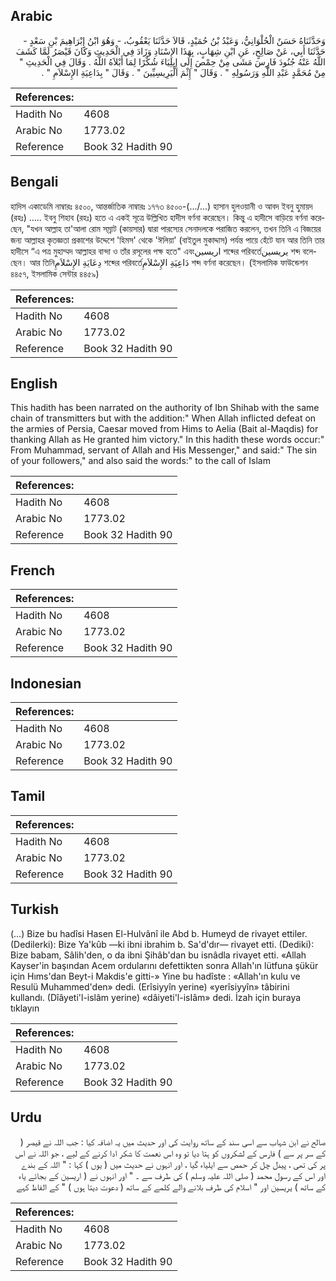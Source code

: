 ## Arabic


<div dir="rtl" lang="ar" style={{fontSize:'larger',backgroundColor:'#f8f9fa',padding:20}}>
وَحَدَّثَنَاهُ حَسَنٌ الْحُلْوَانِيُّ، وَعَبْدُ بْنُ حُمَيْدٍ، قَالاَ حَدَّثَنَا يَعْقُوبُ، - وَهُوَ ابْنُ إِبْرَاهِيمَ بْنِ سَعْدٍ - حَدَّثَنَا أَبِي، عَنْ صَالِحٍ، عَنِ ابْنِ شِهَابٍ، بِهَذَا الإِسْنَادِ وَزَادَ فِي الْحَدِيثِ وَكَانَ قَيْصَرُ لَمَّا كَشَفَ اللَّهُ عَنْهُ جُنُودَ فَارِسَ مَشَى مِنْ حِمْصَ إِلَى إِيلِيَاءَ شُكْرًا لِمَا أَبْلاَهُ اللَّهُ ‏.‏ وَقَالَ فِي الْحَدِيثِ ‏"‏ مِنْ مُحَمَّدٍ عَبْدِ اللَّهِ وَرَسُولِهِ ‏"‏ ‏.‏ وَقَالَ ‏"‏ إِثْمَ الْيَرِيسِيِّينَ ‏"‏ ‏.‏ وَقَالَ ‏"‏ بِدَاعِيَةِ الإِسْلاَمِ ‏"‏ ‏.‏
</div>
<div style={{backgroundColor:'#f8f9fa',padding:20, marginBottom: 10}}><table> <thead> <tr> <th>References:</th> <th></th> </tr> </thead> <tbody><tr><td>Hadith No</td><td>4608</td></tr><tr><td>Arabic No</td><td>1773.02</td></tr><tr><td>Reference</td><td>Book 32 Hadith 90</td></tr></tbody></table></div>

## Bengali


<div dir="ltr" lang="bn" style={{fontSize:'larger',backgroundColor:'#f8f9fa',padding:20}}>
হাদিস একাডেমি নাম্বারঃ ৪৫০০, আন্তর্জাতিক নাম্বারঃ ১৭৭৩ ৪৫০০-(.../...) হাসান হুলওয়ানী ও আবদ ইবনু হুমায়দ (রহঃ) ..... ইবনু শিহাব (রহঃ) হতে এ একই সূত্রে উল্লিখিত হাদীস বর্ণনা করেছেন। কিন্তু এ হাদীসে বাড়িয়ে বর্ণনা করেছেন, "যখন আল্লাহ তা'আলা রোম সম্রাট (কায়সার) দ্বারা পারস্যের সেনাদলকে পরাজিত করলেন, তখন তিনি এ বিজয়ের জন্য আল্লাহর কৃতজ্ঞতা প্রকাশের উদ্দেশে 'হিমস' থেকে 'ঈলিয়া' (বাইতুল মুকাদ্দাস) পর্যন্ত পায়ে হেঁটে যান আর তিনি তার হাদীসে “এ পত্র মুহাম্মদ আল্লাহর বান্দা ও তাঁর রসূলের পক্ষ হতে" এবংاريسين শব্দের পরিবর্তেيريسين শব্দ বলেছেন। আর তিনিدِعَايَةِ الإِسْلاَمِ শব্দের পরিবর্তেدَاعِيَةِ الإِسْلاَمِ শব্দ বর্ণনা করেছেন। (ইসলামিক ফাউন্ডেশন ৪৪৫৭, ইসলামিক সেন্টার ৪৪৫৯)
</div>
<div style={{backgroundColor:'#f8f9fa',padding:20, marginBottom: 10}}><table> <thead> <tr> <th>References:</th> <th></th> </tr> </thead> <tbody><tr><td>Hadith No</td><td>4608</td></tr><tr><td>Arabic No</td><td>1773.02</td></tr><tr><td>Reference</td><td>Book 32 Hadith 90</td></tr></tbody></table></div>

## English


<div dir="ltr" lang="en" style={{fontSize:'larger',backgroundColor:'#f8f9fa',padding:20}}>
This hadith has been narrated on the authority of Ibn Shihab with the same chain of transmitters but with the addition:" When Allah inflicted defeat on the armies of Persia, Caesar moved from Hims to Aelia (Bait al-Maqdis) for thanking Allah as He granted him victory." In this hadith these words occur:" From Muhammad, servant of Allah and His Messenger," and said:" The sin of your followers," and also said the words:" to the call of Islam
</div>
<div style={{backgroundColor:'#f8f9fa',padding:20, marginBottom: 10}}><table> <thead> <tr> <th>References:</th> <th></th> </tr> </thead> <tbody><tr><td>Hadith No</td><td>4608</td></tr><tr><td>Arabic No</td><td>1773.02</td></tr><tr><td>Reference</td><td>Book 32 Hadith 90</td></tr></tbody></table></div>

## French


<div dir="ltr" lang="fr" style={{fontSize:'larger',backgroundColor:'#f8f9fa',padding:20}}>

</div>
<div style={{backgroundColor:'#f8f9fa',padding:20, marginBottom: 10}}><table> <thead> <tr> <th>References:</th> <th></th> </tr> </thead> <tbody><tr><td>Hadith No</td><td>4608</td></tr><tr><td>Arabic No</td><td>1773.02</td></tr><tr><td>Reference</td><td>Book 32 Hadith 90</td></tr></tbody></table></div>

## Indonesian


<div dir="ltr" lang="id" style={{fontSize:'larger',backgroundColor:'#f8f9fa',padding:20}}>

</div>
<div style={{backgroundColor:'#f8f9fa',padding:20, marginBottom: 10}}><table> <thead> <tr> <th>References:</th> <th></th> </tr> </thead> <tbody><tr><td>Hadith No</td><td>4608</td></tr><tr><td>Arabic No</td><td>1773.02</td></tr><tr><td>Reference</td><td>Book 32 Hadith 90</td></tr></tbody></table></div>

## Tamil


<div dir="ltr" lang="ta" style={{fontSize:'larger',backgroundColor:'#f8f9fa',padding:20}}>

</div>
<div style={{backgroundColor:'#f8f9fa',padding:20, marginBottom: 10}}><table> <thead> <tr> <th>References:</th> <th></th> </tr> </thead> <tbody><tr><td>Hadith No</td><td>4608</td></tr><tr><td>Arabic No</td><td>1773.02</td></tr><tr><td>Reference</td><td>Book 32 Hadith 90</td></tr></tbody></table></div>

## Turkish


<div dir="ltr" lang="tr" style={{fontSize:'larger',backgroundColor:'#f8f9fa',padding:20}}>
(…) Bize bu hadîsi Hasen El-Hulvânî ile Abd b. Humeyd de rivayet ettiler. (Dedilerki): Bize Ya'kûb —ki ibni ibrahim b. Sa'd'dır— rivayet etti. (Dediki): Bize babam, Sâlih'den, o da ibni Şihâb'dan bu isnâdla rivayet etti. «Allah Kayser'in başından Acem ordularını defettikten sonra Allah'ın lütfuna şükür için Hıms'dan Beyt-i Makdis'e gitti-» Yine bu hadîste : «Allah'ın kulu ve Resulü Muhammed'den» dedi. (Erîsiyyîn yerine) «yerîsiyyîn» tâbirini kullandı. (Dîâyeti'l-islâm yerine) «dâiyeti'l-isIâm» dedi. İzah için buraya tıklayın
</div>
<div style={{backgroundColor:'#f8f9fa',padding:20, marginBottom: 10}}><table> <thead> <tr> <th>References:</th> <th></th> </tr> </thead> <tbody><tr><td>Hadith No</td><td>4608</td></tr><tr><td>Arabic No</td><td>1773.02</td></tr><tr><td>Reference</td><td>Book 32 Hadith 90</td></tr></tbody></table></div>

## Urdu


<div dir="rtl" lang="ur" style={{fontSize:'larger',backgroundColor:'#f8f9fa',padding:20}}>
صالح نے ابن شہاب سے اسی سند کے ساتھ روایت کی اور حدیث میں یہ اضافہ کیا : جب اللہ نے قیصر ( کے سر پر سے ) فارس کے لشکروں کو ہتا دیا تو وہ اس نعمت کا شکر ادا کرنے کے لیے ، جو اللہ نے اس پر کی تھی ، پیدل چل کر حمص سے ایلیاء گیا ، اور انہوں نے حدیث میں ( یوں ) کہا : " اللہ کے بندے اور اس کے رسول محمد ( صلی اللہ علیہ وسلم ) کی طرف سے ۔ " اور انہوں نے ( اریسین کے بجائے یاء کے ساتھ ) یریسین اور " اسلام کی طرف بلانے والے کلمے کے ساتھ ( دعوت دیتا ہوں ) " کے الفاظ کہے
</div>
<div style={{backgroundColor:'#f8f9fa',padding:20, marginBottom: 10}}><table> <thead> <tr> <th>References:</th> <th></th> </tr> </thead> <tbody><tr><td>Hadith No</td><td>4608</td></tr><tr><td>Arabic No</td><td>1773.02</td></tr><tr><td>Reference</td><td>Book 32 Hadith 90</td></tr></tbody></table></div>